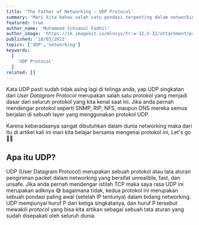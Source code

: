 ```yaml
---
title: 'The Father of Networking : UDP Protocol'
summary: 'Mari kita bahas salah satu pondasi terpenting dalam networking yaitu protokol UDP'
featured: true
author_name: 'Muhammad Ichsanul Fadhil'
author_image: 'https://ik.imagekit.io/mlnzyx/tr:w-32,h-32/attachment/profile.webp'
published: '10/03/2022'
topics: ['UDP','networking']
keywords:
  [
    'UDP Protocol'
  ]
related: []
---
```

Kata UDP pasti sudah tidak asing lagi di telinga anda, yap UDP singkatan dari *User Datagram Protocol* merupakan salah satu protokol yang menjadi dasar dari seluruh protokol yang kita kenal saat ini. Jika anda pernah mendengar protokol seperti SNMP, RIP, NFS, maupun DNS mereka semua berjalan di sebuah layer yang menggunakan protokol UDP.

Karena keberadaanya sangat dibutuhkan dalam dunia networking maka dari itu di artikel kali ini mari kita belajar bersama mengenai protokol ini, Let's go 😮‍💨 

## Apa itu UDP?

UDP (User Datagram Protocol) merupakan sebuah protokol atau tata aturan pengiriman packet dalam networking yang bersifat unrealible, fast, dan unsafe. Jika anda pernah mendengar istilah TCP maka saya rasa UDP ini merupakan adiknya 😅 bagaimana tidak, kedua protokol ini merupakan sebuah pondasi paling awal (setelah IP tentunya) dalam bidang networking. UDP mempunyai huruf P dari ketiga singkatanya, dan huruf P tersebut mewakili *protocol* yang bisa kita artikan sebagai sebuah tata aturan yang sudah disepakati oleh seluruh dunia.